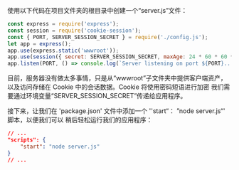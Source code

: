 使用以下代码在项目文件夹的根目录中创建一个“server.js”文件：

```js title="server.js"
const express = require('express');
const session = require('cookie-session');
const { PORT, SERVER_SESSION_SECRET } = require('./config.js');
let app = express();
app.use(express.static('wwwroot'));
app.use(session({ secret: SERVER_SESSION_SECRET, maxAge: 24 * 60 * 60 * 1000 }));
app.listen(PORT, () => console.log(`Server listening on port ${PORT}...`));
```

目前，服务器没有做太多事情，只是从“wwwroot”子文件夹中提供客户端资产，
以及访问存储在 Cookie 中的会话数据。Cookie 将使用密码短语进行加密
我们需要通过环境变量“SERVER_SESSION_SECRET”传递给应用程序。

接下来，让我们在 'package.json' 文件中添加一个 ''start“： ”node server.js“' 脚本，以便我们可以
稍后轻松运行我们的应用程序：

```json
// ...
"scripts": {
    "start": "node server.js"
}
// ...
```
